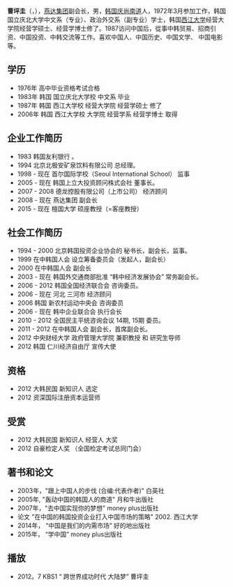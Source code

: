 {{多個問題|
{{roughtranslation|time=2019-04-02T16:46:10+00:00}}
{{BLP unsourced|time=2012-02-23T08:03:26+00:00}}
{{prose|time=2012-02-23T08:03:26+00:00}}
}}
'''曹坪圭'''（{{Kor|谚=조평규|汉=曹坪圭|名=南}}，{{bd|1956年|6月}}），[[燕达集团|燕达集团]]副会长，男，[[韩国|韩国]][[庆尚南道|庆尚南道]]人，1972年3月参加工作，韩国国立庆北大学中文系（专业）、政治外交系（副专业）学士，韩国[[西江大学|西江大学]]经营大学院经营学硕士、经营学博士修了。1987访问中国后，從事中韩贸易、招商引资、中国投资、中韩交流等工作。喜欢中国人、中国历史、中国文学、 中国电影等。

==学历==
*1976年 高中毕业资格考试合格
*1983年 韩国 国立庆北大学校 中文系 毕业
*1987年 韩国 西江大学校  经营大学院  经营学硕士 修了
*2006年 韩国 西江大学校  大学院  经营学系 经营学博士 取得

==企业工作简历==
*1983          韩国友利银行 。
*1994          北京北极安矿泉饮料有限公司 总经理。
*1998 - 现在   首尔国际学校（Seoul International School） 监事
*2005 - 现在   韩国上立大投资顾问株式会社 董事长。
*2007 - 2008   德龙控股有限公司（上市公司） 经济顾问 
*2008 - 现在   燕达集团 副会长 
*2015 - 现在   檀国大学 硕座教授（=客座教授）

==社会工作简历==
*1994 -  2000  北京韩国投资企业协会的 秘书长，副会长，监事。
*1999          在中韩国人会 设立筹备委员会（发起人，副会长）
*2000          在中韩国人会 副会长
*2003 - 现在   韩国外交通商部批准 “韩中经济发展协会” 常务副会长。
*2006 - 2012   韩国全国经济联合会 咨询委员。
*2006 - 现在   河北 三河市 经济顾问 
*2006          韩国 新农村运动中央会 咨询委员  
*2006 - 现在   韩中企业联合会 执行会长    
*2010 - 2012   全国民主平统咨询会议 14期, 15期 委员。
*2011 - 2012   在中韩国人会 副会长，首席副会长。
*2012          中央财经大学  政府管理大学院 兼职教授 和 研究生导师 
*2012          韩国 仁川经济自由厅  宣传大使 

==资格==
*2012  大韩民国 新知识人 选定 
*2012  资深国际注册资本运营师 

==受赏==
*2012 大韩民国 新知识人 经营人  大奖
*2012 自豪检定人奖 （全国检定考试总同门会） 

== 著书和论文==
*2003年，"跟上中国人的步伐 (合编:代表作者)" 白英社
*2005年, "轰动中国的韩国人的商道" 月和牛出版社
*2007年，"去中国实现你的梦想" money plus出版社
*论文 "在中国的韩国投资企业打入中国市场的策略" 2002. 西江大学
*2014年， “中国是我们的内需市场” 好的地出版社 
*2015年， “学中国”  money plus出版社

==播放==
*2012。7   KBS1 “ 跨世界成功时代  大陆梦”   曹坪圭
